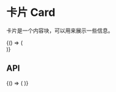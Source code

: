 
# 卡片 Card

卡片是一个内容块，可以用来展示一些信息。


<BrowserOnly>
  {() => (<ThemeProvider>
    <Grid yGap={16} cols={1}>
      <CodeBlock title="基础"
                 code={String(BasicCode)}>
        <Basic />
      </CodeBlock>
      <CodeBlock title="尺寸"
                 description={'卡片有 `tiny`、`small`、`default`、`large` 尺寸。'}
                 code={String(SizeCode)}>
        <Size />
      </CodeBlock>
      <CodeBlock title="头部扩展"
                 code={String(ExtraCode)}>
        <Extra />
      </CodeBlock>
      <CodeBlock title="底部扩展"
                 code={String(FooterCode)}>
        <Footer />
      </CodeBlock>
    </Grid>
  </ThemeProvider>)}
</BrowserOnly>

## API
<BrowserOnly>
  {() => (
    <ThemeProvider>
      <Api />
    </ThemeProvider>
  )}
</BrowserOnly>
